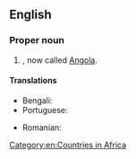 ==English==
{{wikipedia}}

===Proper noun===
{{en-proper noun|head=[[Portuguese]] [[west|West]] [[Africa]]}}

# {{senseid|en|Q2826232}}{{place|en|former country/and/colony|c/Portugal|in|cont/Africa}}, now called [[Angola]].
#: {{syn|en|Portuguese Angola}}

====Translations====
{{trans-top|id=Q2826232|former country}}
* Bengali: {{t|bn|পর্তুগিজ পশ্চিম আফ্রিকা}}
* Portuguese: {{t|pt|África Ocidental Portuguesa|f}}
{{trans-mid}}
* Romanian: {{t|ro|Africa Occidentală Portugheză|f}}
{{trans-bottom}}

[[Category:en:Countries in Africa]]